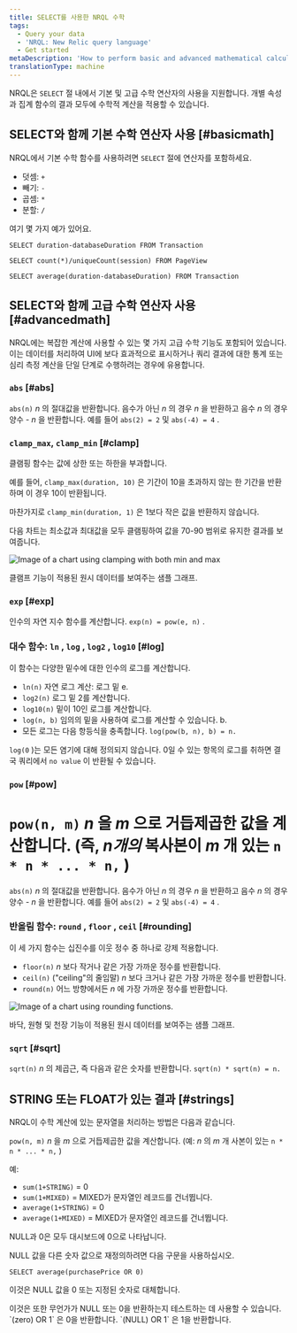 ```yaml
---
title: SELECT를 사용한 NRQL 수학
tags:
  - Query your data
  - 'NRQL: New Relic query language'
  - Get started
metaDescription: 'How to perform basic and advanced mathematical calculations in NRQL, the New Relic query language'
translationType: machine
---
```




NRQL은 `SELECT` 절 내에서 기본 및 고급 수학 연산자의 사용을 지원합니다. 개별 속성과 집계 함수의 결과 모두에 수학적 계산을 적용할 수 있습니다.

## SELECT와 함께 기본 수학 연산자 사용 [#basicmath]

NRQL에서 기본 수학 함수를 사용하려면 `SELECT` 절에 연산자를 포함하세요.

* 덧셈: `+`
* 빼기: `-`
* 곱셈: `*`
* 분할: `/`

여기 몇 가지 예가 있어요.

```
SELECT duration-databaseDuration FROM Transaction
```

```
SELECT count(*)/uniqueCount(session) FROM PageView
```

```
SELECT average(duration-databaseDuration) FROM Transaction
```

## SELECT와 함께 고급 수학 연산자 사용 [#advancedmath]

NRQL에는 복잡한 계산에 사용할 수 있는 몇 가지 고급 수학 기능도 포함되어 있습니다. 이는 데이터를 처리하여 UI에 보다 효과적으로 표시하거나 쿼리 결과에 대한 통계 또는 심리 측정 계산을 단일 단계로 수행하려는 경우에 유용합니다.

### `abs` [#abs]

`abs(n)` _n_ 의 절대값을 반환합니다. 음수가 아닌 _n_ 의 경우 _n_ 을 반환하고 음수 _n_ 의 경우 양수 - _n_ 을 반환합니다. 예를 들어 `abs(2) = 2` 및 `abs(-4) = 4` .

### `clamp_max`, `clamp_min` [#clamp]

클램핑 함수는 값에 상한 또는 하한을 부과합니다.

예를 들어, `clamp_max(duration, 10)` 은 기간이 10을 초과하지 않는 한 기간을 반환하며 이 경우 10이 반환됩니다.

마찬가지로 `clamp_min(duration, 1)` 은 1보다 작은 값을 반환하지 않습니다.

다음 차트는 최소값과 최대값을 모두 클램핑하여 값을 70-90 범위로 유지한 결과를 보여줍니다.

<img
  title="clamp.png"
  alt="Image of a chart using clamping with both min and max"
  src={clamp}
/>

<figcaption>
  클램프 기능이 적용된 원시 데이터를 보여주는 샘플 그래프.
</figcaption>

### `exp` [#exp]

인수의 자연 지수 함수를 계산합니다. `exp(n) = pow(e, n)` .

### 대수 함수: `ln` , `log` , `log2` , `log10` [#log]

이 함수는 다양한 밑수에 대한 인수의 로그를 계산합니다.

* `ln(n)` 자연 로그 계산: 로그 밑 e.
* `log2(n)` 로그 밑 2를 계산합니다.
* `log10(n)` 밑이 10인 로그를 계산합니다.
* `log(n, b)` 임의의 밑을 사용하여 로그를 계산할 수 있습니다. b.
* 모든 로그는 다음 항등식을 충족합니다. `log(pow(b, n), b) = n.`

`log(0` )는 모든 염기에 대해 정의되지 않습니다. 0일 수 있는 항목의 로그를 취하면 결국 쿼리에서 `no value` 이 반환될 수 있습니다.

### `pow` [#pow]

# `pow(n, m)` _n_ 을 _m_ 으로 거듭제곱한 값을 계산합니다. (즉, _n개의_ 복사본이 _m_ 개 있는 `n * n * ... * n,` )

`abs(n)` _n_ 의 절대값을 반환합니다. 음수가 아닌 _n_ 의 경우 _n_ 을 반환하고 음수 _n_ 의 경우 양수 - _n_ 을 반환합니다. 예를 들어 `abs(2) = 2` 및 `abs(-4) = 4` .

### 반올림 함수: `round` , `floor` , `ceil` [#rounding]

이 세 가지 함수는 십진수를 이웃 정수 중 하나로 강제 적용합니다.

* `floor(n)` _n_ 보다 작거나 같은 가장 가까운 정수를 반환합니다.
* `ceil(n)` ("ceiling"의 줄임말) _n_ 보다 크거나 같은 가장 가까운 정수를 반환합니다.
* `round(n)` 어느 방향에서든 _n_ 에 가장 가까운 정수를 반환합니다.

<img
  title="floor-round-ceil.png"
  alt="Image of a chart using rounding functions."
  src={floorRoundCeil}
/>

<figcaption>
  바닥, 원형 및 천장 기능이 적용된 원시 데이터를 보여주는 샘플 그래프.
</figcaption>

### `sqrt` [#sqrt]

`sqrt(n)` _n_ 의 제곱근, 즉 다음과 같은 숫자를 반환합니다. `sqrt(n) * sqrt(n) = n.`

## STRING 또는 FLOAT가 있는 결과 [#strings]

NRQL이 수학 계산에 있는 문자열을 처리하는 방법은 다음과 같습니다.

`pow(n, m)` _n_ 을 _m_ 으로 거듭제곱한 값을 계산합니다. (예: _n_ 의 _m_ 개 사본이 있는 `n * n * ... * n,` )

예:

* `sum(1+STRING)` = 0
* `sum(1+MIXED)` = MIXED가 문자열인 레코드를 건너뜁니다.
* `average(1+STRING)` = 0
* `average(1+MIXED)` = MIXED가 문자열인 레코드를 건너뜁니다.

NULL과 0은 모두 대시보드에 0으로 나타납니다.

NULL 값을 다른 숫자 값으로 재정의하려면 다음 구문을 사용하십시오.

```
SELECT average(purchasePrice OR 0)
```

이것은 NULL 값을 0 또는 지정된 숫자로 대체합니다.

<Callout variant="tip">
  이것은 또한 무언가가 NULL 또는 0을 반환하는지 테스트하는 데 사용할 수 있습니다. `(zero) OR 1` 은 0을 반환합니다. `(NULL) OR 1` 은 1을 반환합니다.
</Callout>